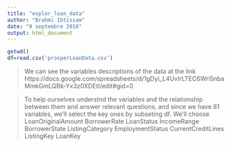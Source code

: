 ```yaml
---
title: "explor_loan_data"
author: "Brahmi Ibtissam"
date: "9 septembre 2018"
output: html_document
---
```


```r
getwd()
df=read.csv('prosperLoanData.csv')
```
> We can see the variables descriptions of the data at the link
> https://docs.google.com/spreadsheets/d/1gDyi_L4UvIrLTEC6Wri5nbaMmkGmLQBk-Yx3z0XDEtI/edit#gid=0

>To help ourselves understnd the variables and the relationship between them and answer relevant questions, and since we have 81 variables, we'll select the key ones by subseting df.
> We'll choose  
>LoanOriginalAmount
>BorrowerRate
>LoanStatus
>IncomeRange
>BorrowerState
>ListingCategory
>EmploymentStatus
>CurrentCreditLines
>ListingKey
>LoanKey
